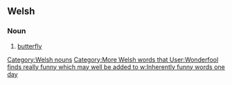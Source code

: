 ==Welsh==
===Noun===
# [[butterfly]]
[[Category:Welsh nouns]] [[Category:More Welsh words that User:Wonderfool finds really funny which may well be added to w:Inherently funny words one day]]